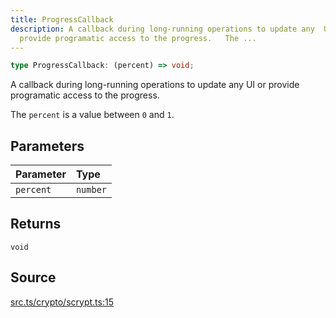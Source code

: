 ```yaml
---
title: ProgressCallback
description: A callback during long-running operations to update any  UI or
  provide programatic access to the progress.   The ...
---
```


```ts
type ProgressCallback: (percent) => void;
```

A callback during long-running operations to update any
 UI or provide programatic access to the progress.

 The `percent` is a value between `0` and `1`.

## Parameters

| Parameter | Type |
| :------ | :------ |
| `percent` | `number` |

## Returns

`void`

## Source

[src.ts/crypto/scrypt.ts:15](https://github.com/dominant-strategies/quais-6.js/blob/3f482dd134064d41657ff7dc9ba8162f741c9c83/src.ts/crypto/scrypt.ts#L15)
